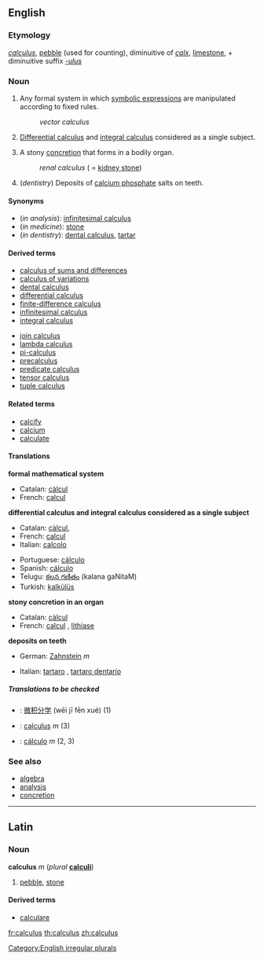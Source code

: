 ==English==
===Etymology===
{{L.}} ''[[calculus#Latin|calculus]]'', [[pebble]] (used for counting), diminuitive of ''[[calx#Latin|calx]]'', [[limestone]], + diminuitive suffix ''[[-ulus]]''

===Noun===
{{wikipedia}}
[[Category:English irregular plurals]]
{{en-noun|calculus|calculi}}
#{{countable}} {{mathematics}} Any formal system in which [[symbolic expression]]s are manipulated according to fixed rules.
#:''vector calculus''
#{{uncountable}} {{analysis}} [[differential calculus|Differential calculus]] and [[integral calculus]] considered as a single subject.
#{{countable}} {{medicine}} A stony [[concretion]] that forms in a bodily organ.
#:''renal calculus'' ( = [[kidney stone]])
#{{uncountable}} (''dentistry'') Deposits of [[calcium phosphate]] salts on teeth.

====Synonyms====
*(''in analysis''): [[infinitesimal calculus]]
*(''in medicine''): [[stone]]
*(''in dentistry''): [[dental calculus]], [[tartar]]

====Derived terms====
<!--see Wikipedia for definitions-->
{{top2}}
*[[calculus of sums and differences]]
*[[calculus of variations]]
*[[dental calculus]]
*[[differential calculus]]
*[[finite-difference calculus]]
*[[infinitesimal calculus]]
*[[integral calculus]]
{{mid2}}
*[[join calculus]]
*[[lambda calculus]]
*[[pi-calculus]]
*[[precalculus]]
*[[predicate calculus]]
*[[tensor calculus]]
*[[tuple calculus]]
{{bottom}}

====Related terms====
*[[calcify]]
*[[calcium]]
*[[calculate]]

====Translations====
'''formal mathematical system'''
{{top}}
*Catalan: [[càlcul]] {{m}}
*French: [[calcul]] {{m}}
{{mid}}
{{bottom}}

'''differential calculus and integral calculus considered as a single subject'''
{{top}}
*Catalan: [[càlcul]], {{m}}
*French: [[calcul]] {{m}}
*Italian: [[calcolo]] {{m}}
{{mid}}
*Portuguese: [[cálculo#Portuguese|cálculo]] {{m}}
*Spanish: [[cálculo#Spanish|cálculo]] {{m}}
*Telugu: [[కలన గణితం]] (kalana gaNitaM)
*Turkish: [[kalkülüs]]
{{bottom}}

'''stony concretion in an organ'''
{{top}}
*Catalan: [[càlcul]] {{m}}
*French: [[calcul]] {{m}}, [[lithiase]] {{f}}
{{mid}}
{{bottom}}

'''deposits on teeth'''
{{top}}
*German: [[Zahnstein]] ''m''
{{mid}}
*Italian: [[tartaro]] {{m}}, [[tartaro dentario]] {{m}}
{{bottom}}

=====Translations to be checked=====
<!--Remove this section once all of the translations below have been moved into the tables above.-->
{{checktrans}}
*{{ttbc|Chinese}}: [[微积分学]] (wēi jī fēn xué) (1)
*{{ttbc|Latin}}: [[calculus#Latin|calculus]] ''m'' (3)
*{{ttbc|Spanish}}: [[cálculo]] ''m'' (2, 3)

===See also===
*[[algebra]]
*[[analysis]]
*[[concretion]]

----

==Latin==
===Noun===
'''calculus''' ''m'' (''plural'' '''[[calculi]]''')

#[[pebble]], [[stone]]

====Derived terms====
*[[calculare#Latin|calculare]]

[[fr:calculus]]
[[th:calculus]]
[[zh:calculus]]